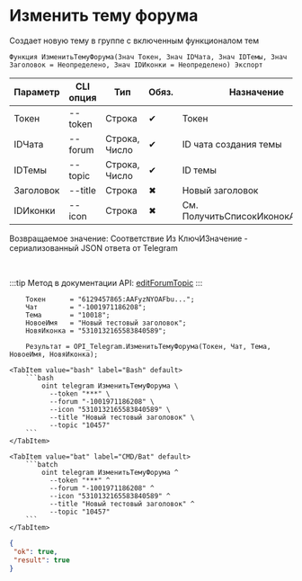 ﻿---
sidebar_position: 3
description: Изменить тему форума и другие функции для работы с Telegram в Открытом пакете интеграций - бесплатной open-source библиотеке интеграций для 1С:Предприятие 8, OneScript и CLI
keywords: [1C, 1С, 1С:Предприятие, 1С:Предприятие 8.3, API, Интеграция, Сервисы, Обмен, OneScript, CLI, Telegram]
---


# Изменить тему форума
 Создает новую тему в группе с включенным функционалом тем



`Функция ИзменитьТемуФорума(Знач Токен, Знач IDЧата, Знач IDТемы, Знач Заголовок = Неопределено, Знач IDИконки = Неопределено) Экспорт`

  | Параметр | CLI опция | Тип | Обяз. | Назначение |
  |-|-|-|-|-|
  | Токен | --token | Строка | &#x2714; | Токен |
  | IDЧата | --forum | Строка, Число | &#x2714; | ID чата создания темы |
  | IDТемы | --topic | Строка, Число | &#x2714; | ID темы |
  | Заголовок | --title | Строка | &#x2716; | Новый заголовок |
  | IDИконки | --icon | Строка | &#x2716; | См. ПолучитьСписокИконокАватаров |

  
  Возвращаемое значение:   Соответствие Из КлючИЗначение - сериализованный JSON ответа от Telegram

<br/>

:::tip
Метод в документации API: [editForumTopic](https://core.telegram.org/bots/api#editforumtopic)
:::
<br/>



```bsl title="Пример использования для 1С:Предприятие/OneScript"
    Токен      = "6129457865:AAFyzNYOAFbu...";
    Чат        = "-1001971186208";
    Тема       = "10018";
    НовоеИмя   = "Новый тестовый заголовок";
    НовяИконка = "5310132165583840589";

    Результат = OPI_Telegram.ИзменитьТемуФорума(Токен, Чат, Тема, НовоеИмя, НовяИконка);
```
    

 <Tabs>
  
    <TabItem value="bash" label="Bash" default>
        ```bash
            oint telegram ИзменитьТемуФорума \
              --token "***" \
              --forum "-1001971186208" \
              --icon "5310132165583840589" \
              --title "Новый тестовый заголовок" \
              --topic "10457"
        ```
    </TabItem>
  
    <TabItem value="bat" label="CMD/Bat" default>
        ```batch
            oint telegram ИзменитьТемуФорума ^
              --token "***" ^
              --forum "-1001971186208" ^
              --icon "5310132165583840589" ^
              --title "Новый тестовый заголовок" ^
              --topic "10457"
        ```
    </TabItem>
</Tabs>


```json title="Результат"
{
 "ok": true,
 "result": true
}
```
